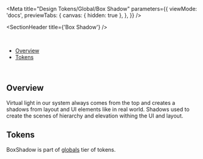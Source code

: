 
<Meta
  title="Design Tokens/Global/Box Shadow"
  parameters={{
    viewMode: 'docs',
    previewTabs: {
      canvas: { hidden: true },
    },
  }}
/>

<SectionHeader title={'Box Shadow'} />

<br />

- [Overview](#overview)
- [Tokens](#tokens)

<br />

## Overview

Virtual light in our system always comes from the top and creates a shadows from layout and UI elements like in real world. Shadows used to create the scenes of hierarchy and elevation withing the UI and layout.

## Tokens

BoxShadow is part of [globals](?path=/docs/design-tokens-about--page#globals) tier of tokens.

<BoxShadowShowcase />

